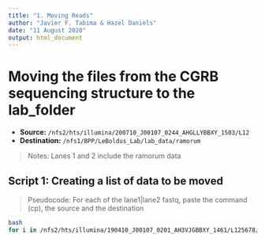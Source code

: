 ```yaml
---
title: "1. Moving Reads"
author: "Javier F. Tabima & Hazel Daniels"
date: "11 August 2020"
output: html_document
---
```


# Moving the files from the CGRB sequencing structure to the lab_folder

- **Source:** `/nfs2/hts/illumina/200710_J00107_0244_AHGLLYBBXY_1503/L12`
- **Destination:** `/nfs1/BPP/LeBoldus_Lab/lab_data/ramorum`

> Notes: Lanes 1 and 2 include the ramorum data

## Script 1: Creating a list of data to be moved 

> Pseudocode: For each of the lane1|lane2 fastq, paste the command (cp), the source and the destination

```bash
bash
for i in /nfs2/hts/illumina/190410_J00107_0201_AH3VJGBBXY_1461/L125678/lane[12]*; do a=$(readlink -f $i); b=$(basename $i); printf "cp "$a" ""/nfs1/BPP/LeBoldus_Lab/lab_data/leptographium_reads/"$b"\n"; done > move_files.sh
```